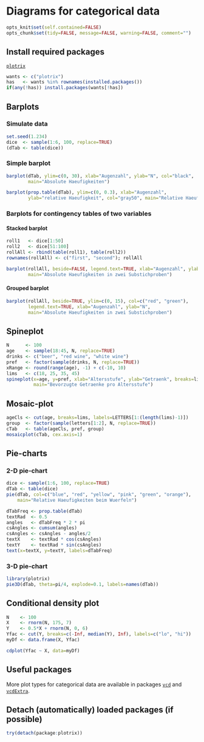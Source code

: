 Diagrams for categorical data
=========================

```r
opts_knit$set(self.contained=FALSE)
opts_chunk$set(tidy=FALSE, message=FALSE, warning=FALSE, comment="")
```

Install required packages
-------------------------

[`plotrix`](http://cran.r-project.org/package=plotrix)

```r
wants <- c("plotrix")
has   <- wants %in% rownames(installed.packages())
if(any(!has)) install.packages(wants[!has])
```

Barplots
-------------------------

### Simulate data
    
```r
set.seed(1.234)
dice  <- sample(1:6, 100, replace=TRUE)
(dTab <- table(dice))
```

###  Simple barplot

```r
barplot(dTab, ylim=c(0, 30), xlab="Augenzahl", ylab="N", col="black",
        main="Absolute Haeufigkeiten")
```

```r
barplot(prop.table(dTab), ylim=c(0, 0.3), xlab="Augenzahl",
        ylab="relative Haeufigkeit", col="gray50", main="Relative Haeufigkeiten")
```

### Barplots for contingency tables of two variables
#### Stacked barplot

```r
roll1   <- dice[1:50]
roll2   <- dice[51:100]
rollAll <- rbind(table(roll1), table(roll2))
rownames(rollAll) <- c("first", "second"); rollAll

barplot(rollAll, beside=FALSE, legend.text=TRUE, xlab="Augenzahl", ylab="N",
        main="Absolute Haeufigkeiten in zwei Substichproben")
```

#### Grouped barplot

```r
barplot(rollAll, beside=TRUE, ylim=c(0, 15), col=c("red", "green"),
        legend.text=TRUE, xlab="Augenzahl", ylab="N",
        main="Absolute Haeufigkeiten in zwei Substichproben")
```

Spineplot
-------------------------

```r
N      <- 100
age    <- sample(18:45, N, replace=TRUE)
drinks <- c("beer", "red wine", "white wine")
pref   <- factor(sample(drinks, N, replace=TRUE))
xRange <- round(range(age), -1) + c(-10, 10)
lims   <- c(18, 25, 35, 45)
spineplot(x=age, y=pref, xlab="Altersstufe", ylab="Getraenk", breaks=lims,
          main="Bevorzugte Getraenke pro Altersstufe")
```

Mosaic-plot
-------------------------

```r
ageCls <- cut(age, breaks=lims, labels=LETTERS[1:(length(lims)-1)])
group  <- factor(sample(letters[1:2], N, replace=TRUE))
cTab   <- table(ageCls, pref, group)
mosaicplot(cTab, cex.axis=1)
```

Pie-charts
-------------------------

### 2-D pie-chart

```r
dice <- sample(1:6, 100, replace=TRUE)
dTab <- table(dice)
pie(dTab, col=c("blue", "red", "yellow", "pink", "green", "orange"),
    main="Relative Haeufigkeiten beim Wuerfeln")

dTabFreq <- prop.table(dTab)
textRad  <- 0.5
angles   <- dTabFreq * 2 * pi
csAngles <- cumsum(angles)
csAngles <- csAngles - angles/2
textX    <- textRad * cos(csAngles)
textY    <- textRad * sin(csAngles)
text(x=textX, y=textY, labels=dTabFreq)
```

### 3-D pie-chart

```r
library(plotrix)
pie3D(dTab, theta=pi/4, explode=0.1, labels=names(dTab))
```

Conditional density plot
-------------------------

```r
N    <- 100
X    <- rnorm(N, 175, 7)
Y    <- 0.5*X + rnorm(N, 0, 6)
Yfac <- cut(Y, breaks=c(-Inf, median(Y), Inf), labels=c("lo", "hi"))
myDf <- data.frame(X, Yfac)
```

```r
cdplot(Yfac ~ X, data=myDf)
```

Useful packages
-------------------------

More plot types for categorical data are available in packages [`vcd`](http://cran.r-project.org/package=vcd) and [`vcdExtra`](http://cran.r-project.org/package=vcdExtra).

Detach (automatically) loaded packages (if possible)
-------------------------

```r
try(detach(package:plotrix))
```
